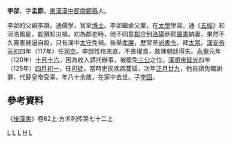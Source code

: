 '''李郃'''，字'''孟節'''，[[東漢|東漢]][[漢中郡|漢中郡]][[南鄭縣|南鄭縣]]人。

李郃的父親李頡，通儒學，官至[[博士|博士]]。李郃繼承父業，在[[太學|太學]]學習，通《[[五經|五經]]》和河洛風星，能預知災禍，初為郡吏時，他不同意[[郡守|郡守]]到[[洛陽|洛陽]]恭賀[[竇憲|竇憲]]納妻，果然不久竇憲被逼自殺，只有漢中[[太守|太守]]免禍。後舉[[孝廉|孝廉]]，歷官至[[尚書令|尚書令]]，拜[[太常|太常]]。[[漢安帝|漢安帝]][[元初|元初]]四年（117年）任[[司空|司空]]。李郃性格忠直，不畏權貴，敢陳朝廷得失。[[永寧|永寧]]元年（120年）[[十月十六|十月十六]]，因為收人請托辦事，被罷免[[三公|三公]]之位。[[漢順帝|漢順帝]][[延光|延光]]四年（125年）[[四月初一|四月初一]]，任[[司徒|司徒]]，當時吏民疾病蔓延，次年[[正月廿九|正月廿九]]，他自請免職謝罪，代替皇帝受辜。年八十余歲，在家中去世。子[[李固|李固]]。
{{东汉大司空司空}}
{{东汉大司徒司徒}}

== 參考資料 ==
《[[後漢書|後漢書]]》卷82上·方术列传第七十二上
[[Category:东汉司徒|L]]
[[Category:东汉司空|L]]
[[Category:漢朝哲學家|L]]
[[Category:李姓|H]]
[[Category:南鄭人|L]]